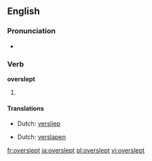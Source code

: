 ==English==

===Pronunciation===
*{{IPA|/'ovəɻslεpt/}}

===Verb===
'''overslept'''

# {{past of|oversleep}}

====Translations====
{{trans-top|past tense of oversleep}}
*Dutch: [[versliep]]
{{trans-mid}}
{{trans-bottom}}
{{trans-top|past participle of oversleep}}
*Dutch: [[verslapen]]
{{trans-mid}}
{{trans-bottom}}

[[fr:overslept]]
[[ja:overslept]]
[[pl:overslept]]
[[vi:overslept]]